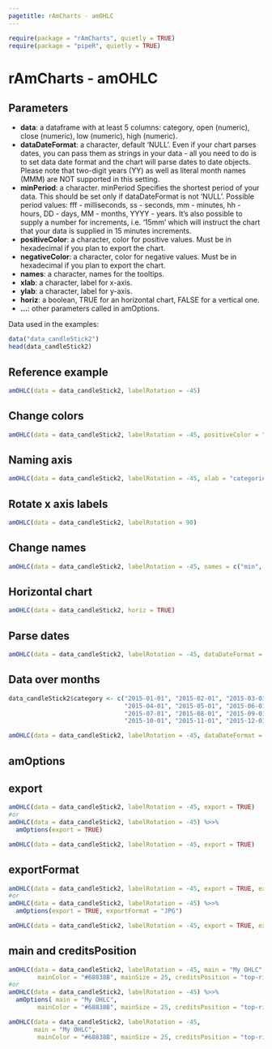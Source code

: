 ```yaml
---
pagetitle: rAmCharts - amOHLC
---
```


```r
require(package = "rAmCharts", quietly = TRUE)
require(package = "pipeR", quietly = TRUE)
```

<h1>rAmCharts - amOHLC</h1>

## Parameters

* __data__: a dataframe with at least 5 columns: category, open (numeric), close (numeric), low (numeric), high (numeric). 
* __dataDateFormat__: a character, default 'NULL'. Even if your chart parses dates, you can pass them as strings in your data - all you need to do is to set data date format and the chart will parse dates to date objects. Please note that two-digit years (YY) as well as literal month names (MMM)  are NOT supported in this setting.
* __minPeriod__: a character. minPeriod Specifies the shortest period of your data. This should be set only if dataDateFormat is not 'NULL'. Possible period values: fff - milliseconds, ss - seconds, mm - minutes, hh - hours, DD - days, MM - months, YYYY - years. It's also possible to supply a number for increments, i.e. '15mm' which will instruct the chart that your data is supplied in 15 minutes increments.
* __positiveColor__: a character, color for positive values. Must be in hexadecimal if you plan to export the chart.
* __negativeColor__: a character, color for negative values. Must be in hexadecimal if you plan to export the chart.
* __names__: a character, names for the tooltips.
* __xlab__: a character, label for x-axis.
* __ylab__: a character, label for y-axis.
* __horiz__: a boolean, TRUE for an horizontal chart, FALSE for a vertical one.
* __...__: other parameters called in amOptions. 

Data used in the examples:
```r
data("data_candleStick2")
head(data_candleStick2)
```

## Reference example

```r
amOHLC(data = data_candleStick2, labelRotation = -45)
```

## Change colors
```r
amOHLC(data = data_candleStick2, labelRotation = -45, positiveColor = "black", negativeColor = "green")
```

## Naming axis
```r
amOHLC(data = data_candleStick2, labelRotation = -45, xlab = "categories", ylab = "values")
```

## Rotate x axis labels
```r
amOHLC(data = data_candleStick2, labelRotation = 90)
```

## Change names
```r
amOHLC(data = data_candleStick2, labelRotation = -45, names = c("min", "begin", "end", "max"))
```

## Horizontal chart
```r
amOHLC(data = data_candleStick2, horiz = TRUE)
```

## Parse dates
```r
amOHLC(data = data_candleStick2, labelRotation = -45, dataDateFormat = "YYYY-MM-DD")
```

## Data over months
```r
data_candleStick2$category <- c("2015-01-01", "2015-02-01", "2015-03-01",
                                "2015-04-01", "2015-05-01", "2015-06-01",
                                "2015-07-01", "2015-08-01", "2015-09-01",
                                "2015-10-01", "2015-11-01", "2015-12-01")

amOHLC(data = data_candleStick2, labelRotation = -45, dataDateFormat = "YYYY-MM-DD", minPeriod = "MM")
```

<h2 class="partdivtitle">amOptions</h2>

## export
```r
amOHLC(data = data_candleStick2, labelRotation = -45, export = TRUE)
#or
amOHLC(data = data_candleStick2, labelRotation = -45) %>>% 
  amOptions(export = TRUE)
```
```r
amOHLC(data = data_candleStick2, labelRotation = -45, export = TRUE)
```
  
## exportFormat
```r
amOHLC(data = data_candleStick2, labelRotation = -45, export = TRUE, exportFormat = "JPG")
#or
amOHLC(data = data_candleStick2, labelRotation = -45) %>>% 
  amOptions(export = TRUE, exportFormat = "JPG")
```
```r
amOHLC(data = data_candleStick2, labelRotation = -45, export = TRUE, exportFormat = "JPG")
```

## main and creditsPosition
```r
amOHLC(data = data_candleStick2, labelRotation = -45, main = "My OHLC",
        mainColor = "#68838B", mainSize = 25, creditsPosition = "top-right")
#or
amOHLC(data = data_candleStick2, labelRotation = -45) %>>% 
  amOptions( main = "My OHLC",
        mainColor = "#68838B", mainSize = 25, creditsPosition = "top-right")
```
```r
amOHLC(data = data_candleStick2, labelRotation = -45, 
       main = "My OHLC",
        mainColor = "#68838B", mainSize = 25, creditsPosition = "top-right")
```
